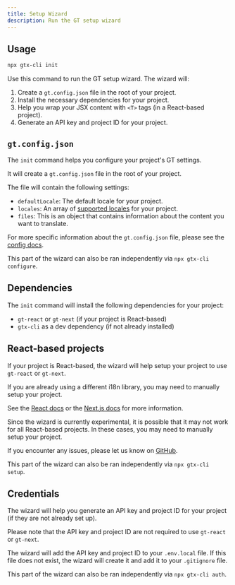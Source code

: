 ```yaml
---
title: Setup Wizard
description: Run the GT setup wizard
---
```


## Usage

```bash
npx gtx-cli init
```

Use this command to run the GT setup wizard.
The wizard will:

1. Create a `gt.config.json` file in the root of your project.
2. Install the necessary dependencies for your project.
3. Help you wrap your JSX content with `<T>` tags (in a React-based project).
4. Generate an API key and project ID for your project.


## `gt.config.json`

The `init` command helps you configure your project's GT settings.

It will create a `gt.config.json` file in the root of your project.

The file will contain the following settings:

- `defaultLocale`: The default locale for your project.
- `locales`: An array of [supported locales](/docs/reference/supported-locales) for your project.
- `files`: This is an object that contains information about the content you want to translate.

For more specific information about the `gt.config.json` file, please see the [config docs](/docs/cli/reference/config).

This part of the wizard can also be ran independently via `npx gtx-cli configure`.

## Dependencies

The `init` command will install the following dependencies for your project:

- `gt-react` or `gt-next` (if your project is React-based)
- `gtx-cli` as a dev dependency (if not already installed)

## React-based projects

If your project is React-based, the wizard will help setup your project to use `gt-react` or `gt-next`.

If you are already using a different i18n library, you may need to manually setup your project.

See the [React docs](/docs/react/tutorials/quickstart) or the [Next.js docs](/docs/next/tutorials/quickstart) for more information.

Since the wizard is currently experimental, it is possible that it may not work for all React-based projects.
In these cases, you may need to manually setup your project.

If you encounter any issues, please let us know on [GitHub](https://github.com/generaltranslation/gt/issues).

This part of the wizard can also be ran independently via `npx gtx-cli setup`.

## Credentials

The wizard will help you generate an API key and project ID for your project (if they are not already set up).

Please note that the API key and project ID are not required to use `gt-react` or `gt-next`.

The wizard will add the API key and project ID to your `.env.local` file.
If this file does not exist, the wizard will create it and add it to your `.gitignore` file.

This part of the wizard can also be ran independently via `npx gtx-cli auth`.
